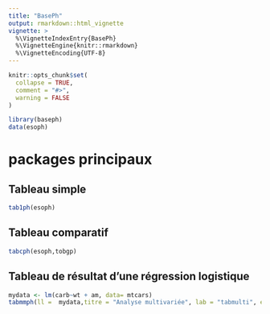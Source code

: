 ```yaml
---
title: "BasePh"
output: rmarkdown::html_vignette
vignette: >
  %\VignetteIndexEntry{BasePh}
  %\VignetteEngine{knitr::rmarkdown}
  %\VignetteEncoding{UTF-8}
---
```


```r
knitr::opts_chunk$set(
  collapse = TRUE,
  comment = "#>",
  warning = FALSE
)
```

```r
library(baseph)
data(esoph)
```

# packages principaux

## Tableau simple

```r
tab1ph(esoph)
```

## Tableau comparatif

```r
tabcph(esoph,tobgp)

```

## Tableau de résultat d'une régression logistique

```r
mydata <- lm(carb~wt + am, data= mtcars)
tabmmph(ll =  mydata,titre = "Analyse multivariée", lab = "tabmulti", export = FALSE)

```

